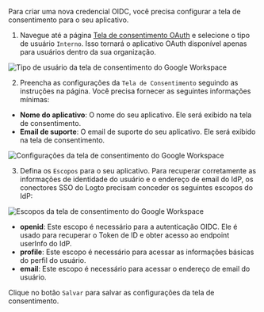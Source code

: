 Para criar uma nova credencial OIDC, você precisa configurar a tela de consentimento para o seu aplicativo.

1. Navegue até a página [Tela de consentimento OAuth](https://console.cloud.google.com/apis/credentials/consent) e selecione o tipo de usuário `Interno`. Isso tornará o aplicativo OAuth disponível apenas para usuários dentro da sua organização.

<img
  src="/img/assets/google_workspace_consent_screen_user_type.webp"
  alt="Tipo de usuário da tela de consentimento do Google Workspace"
/>

2. Preencha as configurações da `Tela de Consentimento` seguindo as instruções na página. Você precisa fornecer as seguintes informações mínimas:

- **Nome do aplicativo**: O nome do seu aplicativo. Ele será exibido na tela de consentimento.
- **Email de suporte**: O email de suporte do seu aplicativo. Ele será exibido na tela de consentimento.

<img
  src="/img/assets/google_workspace_consent_screen_settings.webp"
  alt="Configurações da tela de consentimento do Google Workspace"
/>

3. Defina os `Escopos` para o seu aplicativo. Para recuperar corretamente as informações de identidade do usuário e o endereço de email do IdP, os conectores SSO do Logto precisam conceder os seguintes escopos do IdP:

<img
  src="/img/assets/google_workspace_consent_screen_scopes.webp"
  alt="Escopos da tela de consentimento do Google Workspace"
/>

- **openid**: Este escopo é necessário para a autenticação OIDC. Ele é usado para recuperar o Token de ID e obter acesso ao endpoint userInfo do IdP.
- **profile**: Este escopo é necessário para acessar as informações básicas do perfil do usuário.
- **email**: Este escopo é necessário para acessar o endereço de email do usuário.

Clique no botão `Salvar` para salvar as configurações da tela de consentimento.
